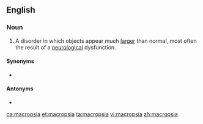 ==English==

===Noun===
{{en-noun|~}}

# {{lb|en|pathology}} A disorder in which objects appear much [[larger]] than normal, most often the result of a [[neurological]] dysfunction.

====Synonyms====
* {{l|en|macropsy}}

====Antonyms====
* {{l|en|micropsia}}

[[ca:macropsia]]
[[et:macropsia]]
[[ta:macropsia]]
[[vi:macropsia]]
[[zh:macropsia]]